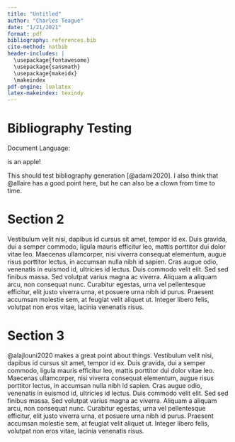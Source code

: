 ```yaml
---
title: "Untitled"
author: "Charles Teague"
date: "1/21/2021"
format: pdf
bibliography: references.bib
cite-method: natbib
header-includes: |
  \usepackage{fontawesome}
  \usepackage{sansmath}
  \usepackage{makeidx}
  \makeindex
pdf-engine: lualatex
latex-makeindex: texindy
---
```


# Bibliography Testing

Document Language: \languagename

\faApple is an apple!

\faicon{audio-description}

This should test bibliography \index{Bibliography} generation [@adami2020]. I also think that @allaire has a good point here, but he can also be a clown \index{Clowns} from time to time.

```{=tex}
\begin{sansmath}

$$
A^2 + B^2 = C^2
$$

\end{sansmath}
\newpage
```
# Section 2

Vestibulum \index{Latin}velit nisi, dapibus id cursus sit amet, tempor id ex. Duis gravida, dui a semper commodo, ligula mauris efficitur leo, mattis porttitor dui dolor vitae leo. Maecenas ullamcorper, nisi viverra consequat elementum, augue risus porttitor lectus, in accumsan nulla nibh id sapien. Cras augue odio, venenatis in euismod id, ultricies id lectus. Duis commodo velit elit. Sed sed finibus massa. Sed volutpat varius magna ac viverra. Aliquam a aliquam arcu, non consequat nunc. Curabitur egestas, urna vel pellentesque efficitur, elit justo viverra urna, et posuere urna nibh id purus. Praesent accumsan molestie sem, at feugiat\index{feugiat} velit aliquet ut. Integer libero felis, volutpat non eros vitae, lacinia venenatis risus.

\newpage

# Section 3

@alajlouni2020 makes a great point about things\index{things}. Vestibulum velit nisi, dapibus id cursus sit amet, tempor id ex. Duis gravida, dui a semper commodo, ligula mauris efficitur leo, mattis porttitor dui dolor vitae leo. Maecenas\index{Maecenas} ullamcorper, nisi viverra consequat elementum, augue risus porttitor lectus, in accumsan nulla nibh id sapien. Cras augue odio, venenatis in euismod id, ultricies id lectus. Duis commodo velit elit. Sed sed finibus massa. Sed volutpat varius magna ac viverra. Aliquam a aliquam arcu, non consequat nunc. Curabitur egestas, urna vel pellentesque efficitur, elit justo viverra urna, et posuere urna nibh id purus. Praesent accumsan molestie sem, at feugiat velit aliquet ut. Integer libero felis, volutpat non eros vitae, lacinia venenatis risus.

\newpage

\printindex
